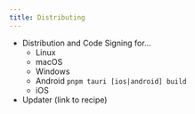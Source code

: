 ```yaml
---
title: Distributing
---
```



<Stub>

- Distribution and Code Signing for...
  - Linux
  - macOS
  - Windows
  - Android `pnpm tauri [ios|android] build`
  - iOS
- Updater (link to recipe)

</Stub>
